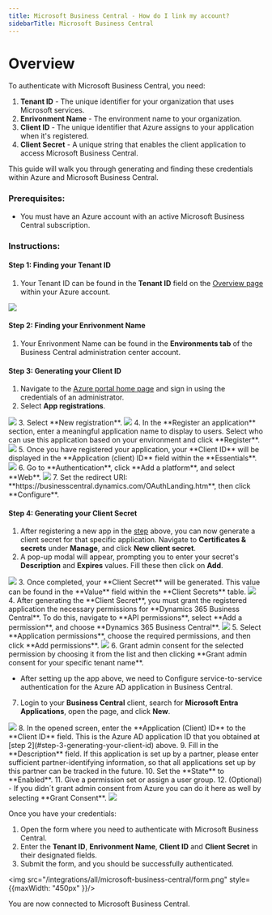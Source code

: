 ```yaml
---
title: Microsoft Business Central - How do I link my account?
sidebarTitle: Microsoft Business Central
---
```



# Overview

To authenticate with Microsoft Business Central, you need:
1. **Tenant ID** - The unique identifier for your organization that uses Microsoft services.
2. **Enrivonment Name** - The environment name to your organization.
3. **Client ID** - The unique identifier that Azure assigns to your application when it's registered.
4. **Client Secret** - A unique string that enables the client application to access Microsoft Business Central.

This guide will walk you through generating and finding these credentials within Azure and Microsoft Business Central.

### Prerequisites:

- You must have an Azure account with an active Microsoft Business Central subscription.

### Instructions:

#### Step 1: Finding your Tenant ID
1. Your Tenant ID can be found in the **Tenant ID** field on the [Overview page](https://aad.portal.azure.com/#view/Microsoft_AAD_IAM/ActiveDirectoryMenuBlade/~/Overview) within your Azure account. 
<img src="/integrations/all/microsoft-business-central/tenant_id.png" />

#### Step 2: Finding your Enrivonment Name
1. Your Enrivonment Name can be found in the **Environments tab** of the Business Central administration center account.


#### Step 3: Generating your Client ID
1. Navigate to the [Azure portal home page](https://portal.azure.com/#home) and sign in using the credentials of an administrator.
2. Select **App registrations**.
<img src="/integrations/all/microsoft-business-central/app_registration.png" />
3. Select **New registration**.
<img src="/integrations/all/microsoft-business-central/new_registration.png" />
4. In the **Register an application** section, enter a meaningful application name to display to users. Select who can use this application based on your environment and click **Register**.
<img src="/integrations/all/microsoft-business-central/register_new_app.png" />
5. Once you have registered your application, your **Client ID** will be displayed in the **Application (client) ID** field within the **Essentials**.
<img src="/integrations/all/microsoft-business-central/client_id.png" />
6. Go to **Authentication**, click **Add a platform**, and select **Web**.
<img src="/integrations/all/microsoft-business-central/authentication.png" />
7. Set the redirect URI: **https://businesscentral.dynamics.com/OAuthLanding.htm**, then click **Configure**.


#### Step 4: Generating your Client Secret
1. After registering a new app in the [step](#step-3-generating-your-client-id) above, you can now generate a client secret for that specific application. Navigate to **Certificates & secrets** under **Manage**, and click **New client secret**.
2. A pop-up modal will appear, prompting you to enter your secret's **Description** and **Expires** values. Fill these then click on **Add**.
<img src="/integrations/all/microsoft-business-central/client_secret.png" />
3. Once completed, your **Client Secret** will be generated. This value can be found in the **Value** field within the **Client Secrets** table.
<img src="/integrations/all/microsoft-business-central/gen_client_secret.png" />
4. After generating the **Client Secret**, you must grant the registered application the necessary permissions for **Dynamics 365 Business Central**. To do this, navigate to **API permissions**, select **Add a permission**, and choose **Dynamics 365 Business Central**.
<img src="/integrations/all/microsoft-business-central/permissions.png" />
5. Select **Application permissions**, choose the required permissions, and then click **Add permissions**.
<img src="/integrations/all/microsoft-business-central/app_permissions.png" />
6. Grant admin consent for the selected permission by choosing it from the list and then clicking **Grant admin consent for your specific tenant name**.

- After setting up the app above, we need to Configure service-to-service authentication for the Azure AD application in Business Central.
7. Login to your **Business Central** client, search for **Microsoft Entra Applications**, open the page, and click **New**.
<img src="/integrations/all/microsoft-business-central/ms_entra_business_central.png" />
8. In the opened screen, enter the **Application (Client) ID** to the **Client ID** field. This is the Azure AD application ID that you obtained at [step 2](#step-3-generating-your-client-id) above.
9. Fill in the **Description** field. If this application is set up by a partner, please enter sufficient partner-identifying information, so that all applications set up by this partner can be tracked in the future.
10. Set the **State** to **Enabled**.
11. Give a permission set or assign a user group.
12. (Optional) - If you didn´t grant admin consent from Azure you can do it here as well by selecting **Grant Consent**.
<img src="/integrations/all/microsoft-business-central/grant_consent.png" />

Once you have your credentials:
1. Open the form where you need to authenticate with Microsoft Business Central.
2. Enter the **Tenant ID**,  **Enrivonment Name**, **Client ID** and **Client Secret** in their designated fields.
3. Submit the form, and you should be successfully authenticated.

<img src="/integrations/all/microsoft-business-central/form.png" style={{maxWidth: "450px" }}/>

You are now connected to Microsoft Business Central.
 